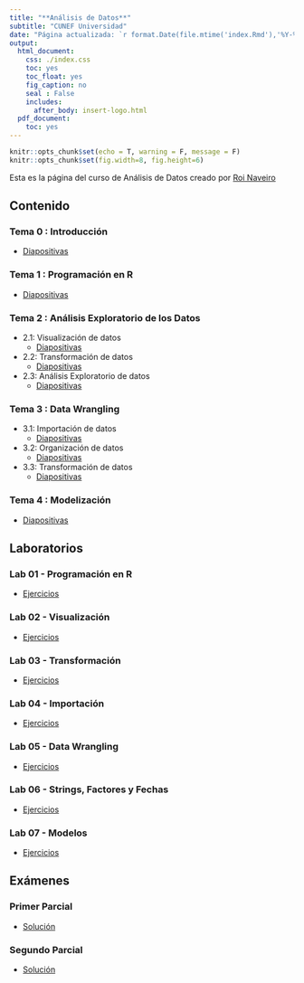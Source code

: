 ```yaml
---
title: "**Análisis de Datos**"
subtitle: "CUNEF Universidad"
date: "Página actualizada: `r format.Date(file.mtime('index.Rmd'),'%Y-%m-%d')`"
output:
  html_document:
    css: ./index.css
    toc: yes
    toc_float: yes
    fig_caption: no
    seal : False
    includes:
      after_body: insert-logo.html
  pdf_document:
    toc: yes
---
```



<div class="title-logo"></div>

```r
knitr::opts_chunk$set(echo = T, warning = F, message = F)
knitr::opts_chunk$set(fig.width=8, fig.height=6) 
```


Esta es la página del curso de Análisis de Datos creado por
[Roi Naveiro](http://roinaveiro.github.io)

## **Contenido**

### Tema 0 : Introducción
  - [Diapositivas](./tema0/tema0.html)
  
### Tema 1 : Programación en R
  - [Diapositivas](./tema1/tema1.html)
  
### Tema 2 : Análisis Exploratorio de los Datos
- 2.1: Visualización de datos
  - [Diapositivas](./tema2/tema2-1.html)
    
- 2.2: Transformación de datos
  - [Diapositivas](./tema2/tema2-2.html)

- 2.3: Análisis Exploratorio de datos
  - [Diapositivas](./tema2/tema2-3.html)
  
### Tema 3 : Data Wrangling
  - 3.1: Importación de datos
    - [Diapositivas](./tema3/tema3-1.html)
    
  - 3.2: Organización de datos
    - [Diapositivas](./tema3/tema3-2.html)
    
  - 3.3: Transformación de datos
    - [Diapositivas](./tema3/tema3-3.html)
    
### Tema 4 : Modelización
  - [Diapositivas](./tema4/tema4.html)
  
## **Laboratorios**

### Lab 01 - Programación en R 
  - [Ejercicios](./labs/lab1.html)
    
### Lab 02 - Visualización 
  - [Ejercicios](./labs/lab2.html)
    
### Lab 03 - Transformación
  - [Ejercicios](./labs/lab3.html)
  
### Lab 04 - Importación
  - [Ejercicios](./labs/lab4.html)
  
### Lab 05 - Data Wrangling
  - [Ejercicios](./labs/lab5.html)
  
### Lab 06 - Strings, Factores y Fechas
  - [Ejercicios](./labs/lab6.html)
  
### Lab 07 - Modelos
  - [Ejercicios](./labs/lab7.html)
  
## **Exámenes**

### Primer Parcial
  - [Solución](./exams/exam-01_sol.html)
  
### Segundo Parcial
  - [Solución](./exams/exam-02_sol.html)
   
